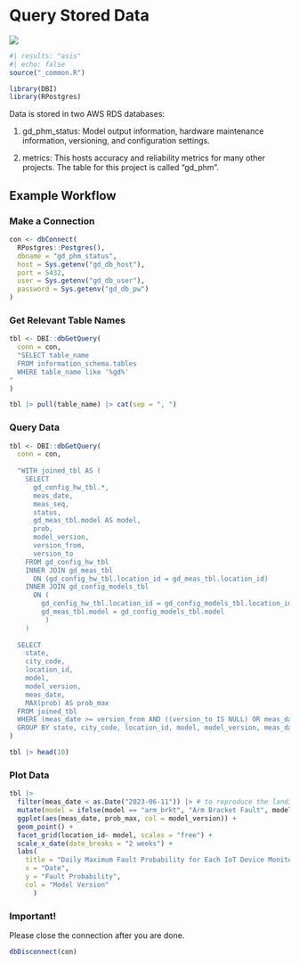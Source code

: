 # Query Stored Data 

![](./man/figures/lifecycle-stable.svg)

```r
#| results: "asis"
#| echo: false
source("_common.R")

library(DBI)
library(RPostgres)

```

Data is stored in two AWS RDS databases: 

1. gd_phm_status: Model output information, hardware maintenance information, versioning, and configuration settings. 

2. metrics: This hosts accuracy and reliability metrics for many other projects. The table for this project is called "gd_phm".


## Example Workflow

### Make a Connection

```r
con <- dbConnect(
  RPostgres::Postgres(),
  dbname = "gd_phm_status",
  host = Sys.getenv("gd_db_host"),
  port = 5432,
  user = Sys.getenv("gd_db_user"),
  password = Sys.getenv("gd_db_pw")
)
```

### Get Relevant Table Names

```r
tbl <- DBI::dbGetQuery(
  conn = con,
  "SELECT table_name
  FROM information_schema.tables
  WHERE table_name like '%gd%'
"
)

tbl |> pull(table_name) |> cat(sep = ", ")
```

### Query Data


```r
tbl <- DBI::dbGetQuery(
  conn = con,
  
  "WITH joined_tbl AS (
    SELECT
      gd_config_hw_tbl.*,
      meas_date,
      meas_seq,
      status,
      gd_meas_tbl.model AS model,
      prob,
      model_version,
      version_from,
      version_to
    FROM gd_config_hw_tbl
    INNER JOIN gd_meas_tbl
      ON (gd_config_hw_tbl.location_id = gd_meas_tbl.location_id)
    INNER JOIN gd_config_models_tbl
      ON (
        gd_config_hw_tbl.location_id = gd_config_models_tbl.location_id AND
        gd_meas_tbl.model = gd_config_models_tbl.model
         )
    )
  
  SELECT
    state,
    city_code,
    location_id,
    model,
    model_version,
    meas_date,
    MAX(prob) AS prob_max
  FROM joined_tbl
  WHERE (meas_date >= version_from AND ((version_to IS NULL) OR meas_date <= version_to))
  GROUP BY state, city_code, location_id, model, model_version, meas_date;"
)

tbl |> head(10)

```


### Plot Data

```r
tbl |> 
  filter(meas_date < as.Date("2023-06-11")) |> # to reproduce the landing page
  mutate(model = ifelse(model == "arm_brkt", "Arm Bracket Fault", model)) |> 
  ggplot(aes(meas_date, prob_max, col = model_version)) +
  geom_point() +
  facet_grid(location_id~ model, scales = "free") +
  scale_x_date(date_breaks = "2 weeks") +
  labs(
    title = "Daily Maximum Fault Probability for Each IoT Device Monitored Against Model Version", 
    x = "Date", 
    y = "Fault Probability",
    col = "Model Version"
      )
```

### Important! 

Please close the connection after you are done. 

```r
dbDisconnect(con)
```


